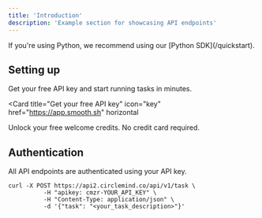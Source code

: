 ```yaml
---
title: 'Introduction'
description: 'Example section for showcasing API endpoints'
---
```


<Note>
  If you're using Python, we recommend using our [Python SDK](/quickstart).
</Note>

## Setting up

Get your free API key and start running tasks in minutes.

<Card
  title="Get your free API key"
  icon="key"
  href="https://app.smooth.sh"
  horizontal
>
  Unlock your free welcome credits. No credit card required.
</Card>

## Authentication

All API endpoints are authenticated using your API key.

```curl cURL highlight={2}
curl -X POST https://api2.circlemind.co/api/v1/task \ 
          -H "apikey: cmzr-YOUR_API_KEY" \
          -H "Content-Type: application/json" \
          -d '{"task": "<your_task_description>"}'
```
